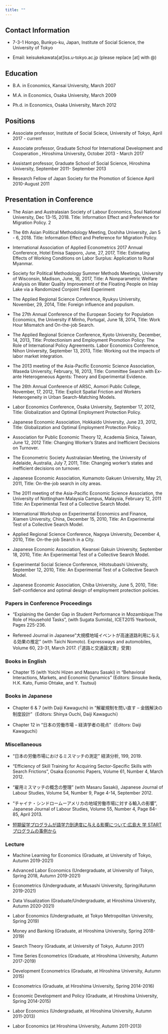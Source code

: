 ```yaml
---
title: ""
---
```



## Contact Information

- 7-3-1 Hongo, Bunkyo-ku, Japan, Institute of Social Science, the University of Tokyo

- Email: keisukekawata[at]iss.u-tokyo.ac.jp (please replace [at] with @)

## Education

- B.A. in Economics, Kansai University, March 2007

- M.A. in Economics, Osaka University, March 2009

- Ph.d. in Economics, Osaka University, March 2012

## Positions

- Associate professor, Institute of Social Sciece, University of Tokyo, April 2017 - current

- Associate professor, Graduate School for International Development and Cooperation , Hiroshima
University, October 2013 - March 2017

- Assistant professor, Graduate School of Social Science, Hiroshima University, September 2011-
September 2013

- Research Fellow of Japan Society for the Promotion of Science April 2010-August 2011

## Presentation in Conference

- The Asian and Australasian Society of Labour Economics, Soul National University, Dec 13-15, 2018.
Title: Information Effect and Preference for Migration Policy.
2

- The 6th Asian Political Methodology Meeting, Doshiha University, Jan 5 - 6, 2018. Title: Information
Effect and Preference for Migration Policy.

- International Association of Applied Econometrics 2017 Annual Conference, Hotel Emisa Sapporo,
June, 27, 2017, Title: Estimating Effects of Working Conditions on Labor Surplus: Application to
Rural Myanmar.

- Society for Political Methodology Summer Methods Meetings, University of Wisconsin, Madison, June,
16, 2017, Title: A Nonparametric Welfare Analysis on Water Quality Improvement of the Floating
People on Inlay Lake via a Randomized Conjoint Field Experiment

- The Applied Regional Science Conference, Ryukyu University, November, 29, 2014, Title: Foreign
influence and populism.

- The 27th Annual Conference of the European Society for Population Economics, the University if
Minho, Portugal, June 18, 2014, Title: Work Hour Mismatch and On-the-job Search.

- The Applied Regional Science Conference, Kyoto University, December, 14, 2013, Title: Protectionism
and Employment Promotion Policy: The Role of International Policy Agreements. Labor Economics
Conference, Nihon University, September 13, 2013, Title: Working out the impacts of labor market
integration.

- The 2013 meeting of the Asia-Pacific Economic Science Association, Waseda University, February,
16, 2013, Title: Committee Search with Ex-ante Heterogeneous Agents: Theory and Experimental
Evidence.

- The 26th Annual Conference of ARSC, Aomori Public College, November, 17, 2012, Title: Explicit
Spatial Friction and Workers Heterogeneity in Urban Search-Matching Models.

- Labor Economics Conference, Osaka University, September 17, 2012, Title: Globalization and Optimal
Employment Protection Policy.

- Japanese Economic Association, Hokkaido University, June 23, 2012, Title: Globalization and Optimal
Employment Protection Policy.

- Association for Public Economic Theory 12, Academia Sinica, Taiwan, June 12, 2012 Title: Changing
Worker’s States and Inefficient Decisions on Turnover.

- The Econometric Society Australasian Meeting, the University of Adelaide, Australia, July 7, 2011,
Title: Changing worker’s states and inefficient decisions on turnover.

- Japanese Economic Association, Kumamoto Gakuen University, May 21, 2011, Title: On-the-job search
in city areas.

- The 2011 meeting of the Asia-Pacific Economic Science Association, the University of Nottingham
Malaysia Campus, Malaysia, February 12, 2011 Title: An Experimental Test of a Collective Search
Model.

- International Workshop on Experimental Economics and Finance, Xiamen University, China, December
15, 2010, Title: An Experimental Test of a Collective Search Model.

- Applied Regional Science Conference, Nagoya University, December 4, 2010, Title: On-the-job Search
in a City.

- Japanese Economic Association, Kwansei Gakuin University, September 18, 2010, Title: An Experimental Test of a Collective Search Model.

- Experimental Social Science Conference, Hitotsubashi University, September 12, 2010, Title: An Experimental Test of a Collective Search Model.

- Japanese Economic Association, Chiba University, June 5, 2010, Title: Self-confidence and optimal
design of employment protection policies.


### Papers in Conference Proceedings

- "Explaining the Gender Gap in Student Performance in Mozambique:The Role of Household Tasks", (with Sugata Sumida), ICET2015 Yearbook, Pages 225-236.

- Refereed Journal in Japanese”大規模地域イベントが高速道路利用に与える効果の推定" (with Taichi Nomoto). Expressways and automobiles, Volume 60, 23-31, March 2017. (「道路と交通論文賞」受賞)

### Books in English

- Chapter 15 (with Yoichi Hizen and Masaru Sasaki) in "Behavioral Interactions, Markets, and Economic Dynamics" (Editors: Sinsuke Ikeda, H.K. Kato, Fumio Ohtake, and Y. Tsutsui) 

### Books in Japanese

- Chapter 6 & 7 (with Daiji Kawaguchi) in "解雇規制を問い直す -- 金銭解決の制度設計"（Editors: Shinya Ouchi, Daiji Kawaguchi）

- Chapter 12  in "日本の労働市場 -- 経済学者の視点"（Editors: Daiji Kawaguchi）

### Miscellaneous

- "日本の労働市場におけるミスマッチの測定" 経済分析, 199, 2019.

- "Efficiency of Skill Training for Acquiring Sector-Specific Skills with Search Frictions",  Osaka Economic Papers, Volume 61, Number 4, March 2012.

- "雇用ミスマッチの概念の整理"  (with Masaru Sasaki),  Japanese Journal of Labour Studies, Volume 54, Number 9, Page 4-14, September 2012.

- "チャイナ・シンドロームーアメリカの地域労働市場に対する輸入の影響",  Japanese Journal of Labour Studies, Volume 55, Number 4, Page 84-85, April 2013.

- [短期留学プログラムが語学力到達度に与える影響について:広島大
学 START プログラムの事例から](https://www.dropbox.com/s/qj3nyi0i1myhpz4/%E5%B7%9D%E7%94%B0_%E8%A5%BF%E8%B0%B7_%E7%95%99%E5%AD%A6%28%E6%97%A5%E6%9C%AC%E8%AA%9E%29%20.pdf?dl=0)

### Lecture

- Machine Learning for Economics (Graduate, at University of Tokyo, Autumn 2019-2021)

- Advanced Labor Economics (Undergraduate, at University of Tokyo, Spring 2018, Autumn
2019-2021)

- Econometrics (Undergraduate, at Musashi University, Spring/Autumn 2019-2021)

- Data Visualization (Graduate/Undergraduate, at Hiroshima University, Autumn 2020-2021)

- Labor Economics (Undergraduate, at Tokyo Metropolitan University, Spring 2019)

- Money and Banking (Graduate, at Hiroshima University, Spring 2018-2019)

- Search Theory (Graduate, at University of Tokyo, Autumn 2017)

- Time Series Econometrics (Graduate, at Hiroshima University, Autumn 2017-2019)

- Development Econometrics (Graduate, at Hiroshima University, Autumn 2015)

- Econometrics (Graduate, at Hiroshima University, Spring 2014-2016)

- Economic Development and Policy (Graduate, at Hiroshima University, Spring 2014-2015)

- Labor Economics (Undergraduate, at Hiroshima University, Autumn 2011-2013)

- Labor Economics (at Hiroshima University, Autumn 2011-2013)
